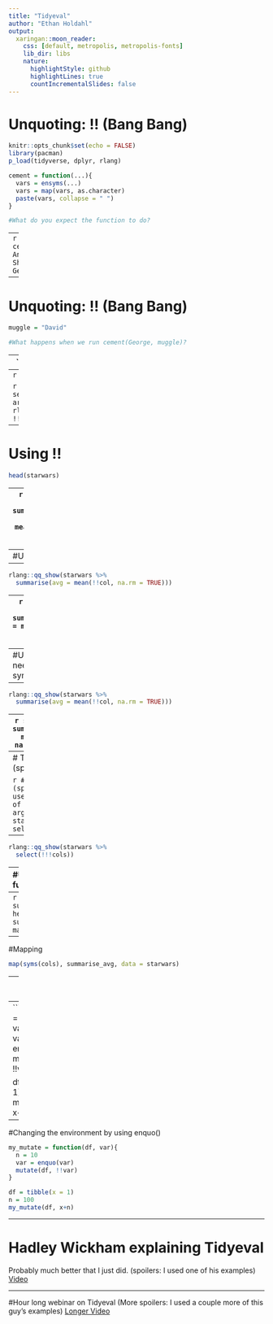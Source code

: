 ```yaml
---
title: "Tidyeval"
author: "Ethan Holdahl"
output:
  xaringan::moon_reader:
    css: [default, metropolis, metropolis-fonts] 
    lib_dir: libs
    nature:
      highlightStyle: github
      highlightLines: true
      countIncrementalSlides: false
---
```


# Unquoting: !! (Bang Bang)
```r
knitr::opts_chunk$set(echo = FALSE)
library(pacman)
p_load(tidyverse, dplyr, rlang)
```

```r
cement = function(...){
  vars = ensyms(...)
  vars = map(vars, as.character)
  paste(vars, collapse = " ")
}

#What do you expect the function to do?
```
--
```r
cement(Van, Anne, Shankha, George)
```


---

# Unquoting: !! (Bang Bang)

```r
muggle = "David"

#What happens when we run cement(George, muggle)?
```
--
```r
cement(George, muggle)

#We use the Bang Bang operator to access the content of the variable
```
--
```r
cement(George, !!muggle)
```

```r
#We use rlang::qq_show() to see what your !! operators are doing
rlang::qq_show(cement(George, !!muggle))
```


---

# Using !!

```r
head(starwars)
```
--
```r
starwars %>%
  summarise(avg = mean(height, na.rm = TRUE))
```
---
#Using !!
```r
cols = c("height", "mass")
col = cols[[1]]
```
--
```r
rlang::qq_show(starwars %>%
  summarise(avg = mean(!!col, na.rm = TRUE)))
```
--
```r
starwars %>%
  summarise(avg = mean(!!col, na.rm = TRUE))
```
---
#Using !!: We need symbols!
```r
col = sym(cols[[1]])
```
--
```r
rlang::qq_show(starwars %>%
  summarise(avg = mean(!!col, na.rm = TRUE)))
```
--
```r
starwars %>%
  summarise(avg = mean(!!col, na.rm = TRUE))
```
---
# Tirple Bang !!! (splyce)

```r
#Triple Bang (splycing) is used for lists of quoted arguments
starwars %>%
  select(!!!cols)
```
--
```r
rlang::qq_show(starwars %>%
  select(!!!cols))
```
---
#Using quoting in functions: enquo()

```r
summarise_avg = function(data, col){
  col = enquo(col)
  data %>%
    summarise(avg = mean(!!col, na.rm = TRUE))
}
```
--
```r
summarise_avg(starwars, height)
summarise_avg(starwars, mass)
```
---
#Mapping
```r
map(syms(cols), summarise_avg, data = starwars)
```
---
#Using quosures

```r
#quosures capture the expression and the environment
#quo() is used when making your own quosure outside a function
quo(mass/height)

```
--
```r
my_mutate = function(df, var){
  n = 10
  var = enexpr(var)
  mutate(df, !!var)
}

df = tibble(x = 1)
n = 100
my_mutate(df, x+n)
```
---
#Changing the environment by using enquo()
```r
my_mutate = function(df, var){
  n = 10
  var = enquo(var)
  mutate(df, !!var)
}

df = tibble(x = 1)
n = 100
my_mutate(df, x+n)
```
---

# Hadley Wickham explaining Tidyeval
Probably much better that I just did. (spoilers: I used one of his examples)
[Video](https://www.youtube.com/watch?v=nERXS3ssntw)

---
#Hour long webinar on Tidyeval
(More spoilers: I used a couple more of this guy's examples)
[Longer Video](https://resources.rstudio.com/webinars/tidyeval)
